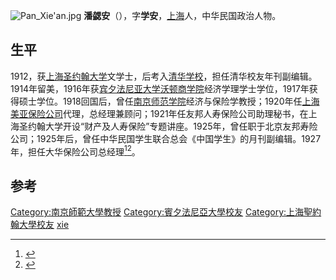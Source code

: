 [[File:Pan_Xie'an.jpg|thumb]]
'''潘勰安'''（{{bd|1893年||？}}），字'''学安'''，[[上海|上海]]人，中华民国政治人物。

==生平==
1912，获[[上海圣约翰大学|上海圣约翰大学]]文学士，后考入[[清华学校|清华学校]]，担任清华校友年刊副编辑。1914年留美，1916年获[[宾夕法尼亚大学|宾夕法尼亚大学]][[沃顿商学院|沃顿商学院]]经济学理学士学位，1917年获得硕士学位。1918回国后，曾任[[南京师范学院|南京师范学院]]经济与保险学教授；1920年任[[上海美亚保险公司|上海美亚保险公司]]代理，总经理兼顾问；1921年任友邦人寿保险公司助理秘书，在上海圣约翰大学开设“财产及人寿保险”专题讲座。1925年，曾任职于北京友邦寿险公司；1925年后，曾任中华民国学生联合总会《中国学生》的月刊副编辑。1927年，担任大华保险公司总经理<ref>{{cite news|title=中国第一信用保险股份有限公司在上海成立，总经理潘学安|url=http://lib.cnki.net/cyfd/N2006110079004062.html|accessdate=2015-02-03|newspaper=CNKI}}{{dead link|date=2018年3月 |bot=InternetArchiveBot |fix-attempted=yes }}</ref><ref>{{cite news|title=旧上海民族资本银行自办的保险公司 -|url=http://www.qzr.cn/newsfile/bxqw/bxqwsh/20120319103021.shtml|accessdate=2015-02-03|newspaper=圈中人保险网|archive-url=https://web.archive.org/web/20140214004733/http://qzr.cn/newsfile/bxqw/bxqwsh/20120319103021.shtml|archive-date=2014-02-14|dead-url=yes}}</ref>。

==参考==
{{reflist}}
{{中国政治人物小作品}}

{{DEFAULTSORT:Pan xiean}}
[[Category:南京師範大學教授|Category:南京師範大學教授]]
[[Category:賓夕法尼亞大學校友|Category:賓夕法尼亞大學校友]]
[[Category:上海聖約翰大學校友|Category:上海聖約翰大學校友]]
[[Category:潘姓|xie]]
